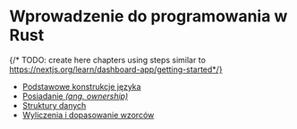 # Wprowadzenie do programowania w Rust
{/* TODO: create here chapters using steps similar to https://nextjs.org/learn/dashboard-app/getting-started*/}

- [Podstawowe konstrukcje języka](/01-intro)
- [Posiadanie *(ang. ownership)*](/02-ownership)
- [Struktury danych](/03-structures)
- [Wyliczenia i dopasowanie wzorców](/04-pattern-matching)


